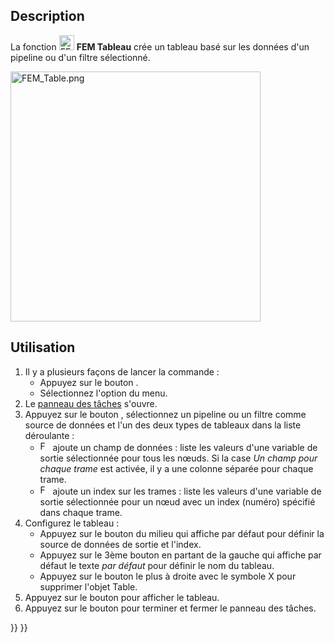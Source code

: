 <languages/>

{{Docnav/fr
|[[FEM_PostHistogram/fr|Histogramme]]
|[[FEM_ClippingPlaneAdd/fr|Plan de coupe]]
|[[FEM_Workbench/fr|Atelier FEM]]
|IconL=FEM_PostHistogram.svg
|IconR=FEM_ClippingPlaneAdd.svg
|IconC=Workbench_FEM.svg
}}

{{GuiCommand/fr
|Name=FEM PostSpreadsheet
|Name/fr=FEM Tableau
|MenuLocation=Résultats → Visualisation des données → Créer un tableau
|Workbenches=[[FEM_Workbench/fr|FEM]]
|Version=1.1
|SeeAlso=[[FEM_tutorial/fr|FEM Tutoriel]]
}}

==Description==

La fonction [[Image:FEM_PostSpreadsheet.svg|24px]] '''FEM Tableau''' crée un tableau basé sur les données d'un pipeline ou d'un filtre sélectionné.

[[File:FEM_Table.png|400px]]
{{Caption|Exemples de tableau}}

<span id="Usage"></span>
==Utilisation==

# Il y a plusieurs façons de lancer la commande :
#* Appuyez sur le bouton {{Button|[[Image:FEM_PostSpreadsheet.svg|16px]] [[FEM_PostSpreadsheet/fr|Créer un tableau]]}}.
#* Sélectionnez l'option {{MenuCommand|Résultats → Visualisations de données → [[Image:FEM_PostSpreadsheet.svg|16px]] Créer un tableau}} du menu.
# Le [[Task_panel/fr|panneau des tâches]] s'ouvre.
# Appuyez sur le bouton {{Button|Ajouter des données de}}, sélectionnez un pipeline ou un filtre comme source de données et l'un des deux types de tableaux dans la liste déroulante :
#* [[Image:FEM_PostIndex.svg|16px]] ajoute un champ de données : liste les valeurs d'une variable de sortie sélectionnée pour tous les nœuds. Si la case ''Un champ pour chaque trame'' est activée, il y a une colonne séparée pour chaque trame.
#* [[Image:FEM_PostField.svg|16px]] ajoute un index sur les trames : liste les valeurs d'une variable de sortie sélectionnée pour un nœud avec un index (numéro) spécifié dans chaque trame.
# Configurez le tableau :
#* Appuyez sur le bouton du milieu qui affiche par défaut {{Button|Index}} pour définir la source de données de sortie et l'index.
#* Appuyez sur le 3ème bouton en partant de la gauche qui affiche par défaut le texte ''par défaut'' pour définir le nom du tableau.
#* Appuyez sur le bouton le plus à droite avec le symbole X pour supprimer l'objet Table.
# Appuyez sur le bouton {{Button|Afficher le tableau}} pour afficher le tableau.
# Appuyez sur le bouton {{Button|OK}} pour terminer et fermer le panneau des tâches.


{{Docnav/fr
|[[FEM_PostHistogram/fr|Histogramme]]
|[[FEM_ClippingPlaneAdd/fr|Plan de coupe]]
|[[FEM_Workbench/fr|Atelier FEM]]
|IconL=FEM_PostHistogram.svg
|IconR=FEM_ClippingPlaneAdd.svg
|IconC=Workbench_FEM.svg
}}

{{FEM Tools navi{{#translation:}}}}
{{Userdocnavi{{#translation:}}}}